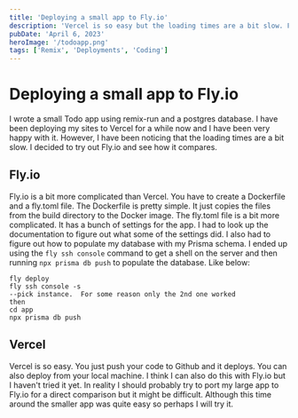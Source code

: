 ```yaml
---
title: 'Deploying a small app to Fly.io'
description: 'Vercel is so easy but the loading times are a bit slow. Fly.io is a bit more complicated but the loading times seem much faster.'
pubDate: 'April 6, 2023'
heroImage: '/todoapp.png'
tags: ['Remix', 'Deployments', 'Coding']
---
```


# Deploying a small app to Fly.io
I wrote a small Todo app using remix-run and a postgres database.  I have been deploying my sites to Vercel for a while now and I have been very happy with it.  However, I have been noticing that the loading times are a bit slow.  I decided to try out Fly.io and see how it compares.

## Fly.io
Fly.io is a bit more complicated than Vercel.  You have to create a Dockerfile and a fly.toml file.  The Dockerfile is pretty simple.  It just copies the files from the build directory to the Docker image.  The fly.toml file is a bit more complicated.  It has a bunch of settings for the app.  I had to look up the documentation to figure out what some of the settings did.  I also had to figure out how to populate my database with my Prisma schema.  I ended up using the `fly ssh console` command to get a shell on the server and then running `npx prisma db push` to populate the database. Like below:

```
fly deploy
fly ssh console -s
--pick instance.  For some reason only the 2nd one worked
then
cd app
npx prisma db push
```

## Vercel
Vercel is so easy.  You just push your code to Github and it deploys.  You can also deploy from your local machine.  I think I can also do this with Fly.io but I haven't tried it yet.  In reality I should probably try to port my large app to Fly.io for a direct comparison but it might be difficult.  Although this time around the smaller app was quite easy so perhaps I will try it.
